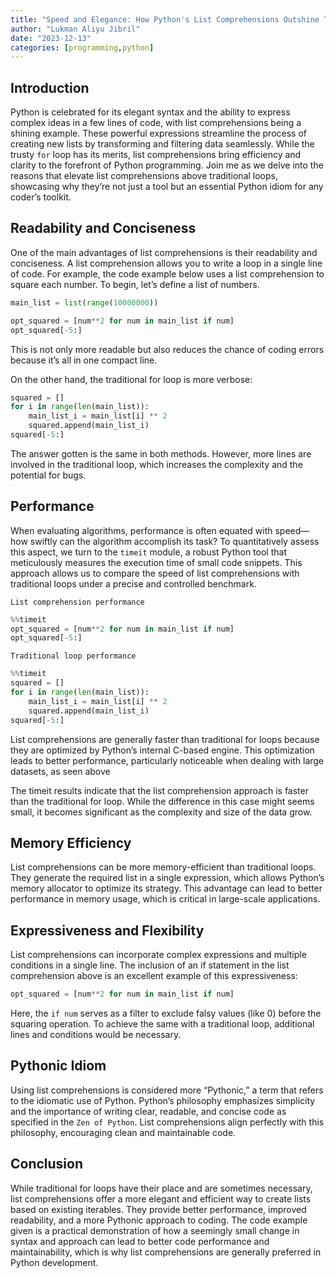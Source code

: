 ```yaml
---
title: "Speed and Elegance: How Python's List Comprehensions Outshine Traditional Loops"
author: "Lukman Aliyu Jibril"
date: "2023-12-13"
categories: [programming,python]
---
```


## Introduction

Python is celebrated for its elegant syntax and the ability to express complex ideas in a few lines of code, with list comprehensions being a shining example. These powerful expressions streamline the process of creating new lists by transforming and filtering data seamlessly. While the trusty `for` loop has its merits, list comprehensions bring efficiency and clarity to the forefront of Python programming. Join me as we delve into the reasons that elevate list comprehensions above traditional loops, showcasing why they're not just a tool but an essential Python idiom for any coder's toolkit.

## Readability and Conciseness

One of the main advantages of list comprehensions is their readability and conciseness. A list comprehension allows you to write a loop in a single line of code. For example, the code example below uses a list comprehension to square each number. To begin, let's define a list of numbers.

```python
main_list = list(range(10000000))
```

```python
opt_squared = [num**2 for num in main_list if num]
opt_squared[-5:]
```

This is not only more readable but also reduces the chance of coding errors because it's all in one compact line. 

On the other hand, the traditional for loop is more verbose:

```python
squared = []
for i in range(len(main_list)):
    main_list_i = main_list[i] ** 2
    squared.append(main_list_i)
squared[-5:]
```

The answer gotten is the same in both methods. However, more lines are involved in the traditional loop, which increases the complexity and the potential for bugs.

## Performance

When evaluating algorithms, performance is often equated with speed—how swiftly can the algorithm accomplish its task? To quantitatively assess this aspect, we turn to the `timeit` module, a robust Python tool that meticulously measures the execution time of small code snippets. This approach allows us to compare the speed of list comprehensions with traditional loops under a precise and controlled benchmark.

`List comprehension performance`
```python
%%timeit
opt_squared = [num**2 for num in main_list if num]
opt_squared[-5:]
```

`Traditional loop performance`
```python
%%timeit
squared = []
for i in range(len(main_list)):
    main_list_i = main_list[i] ** 2
    squared.append(main_list_i)
squared[-5:]
```


List comprehensions are generally faster than traditional for loops because they are optimized by Python's internal C-based engine. This optimization leads to better performance, particularly noticeable when dealing with large datasets, as seen above

The timeit results  indicate that the list comprehension approach is faster than the traditional for loop. While the difference in this case might seems small, it becomes significant as the complexity and size of the data grow.

## Memory Efficiency

List comprehensions can be more memory-efficient than traditional loops. They generate the required list in a single expression, which allows Python's memory allocator to optimize its strategy. This advantage can lead to better performance in memory usage, which is critical in large-scale applications.

## Expressiveness and Flexibility

List comprehensions can incorporate complex expressions and multiple conditions in a single line. The inclusion of an if statement in the list comprehension above is an excellent example of this expressiveness:

```py
opt_squared = [num**2 for num in main_list if num]
```

Here, the `if num` serves as a filter to exclude falsy values (like 0) before the squaring operation. To achieve the same with a traditional loop, additional lines and conditions would be necessary.

## Pythonic Idiom

Using list comprehensions is considered more "Pythonic," a term that refers to the idiomatic use of Python. Python’s philosophy emphasizes simplicity and the importance of writing clear, readable, and concise code as specified in the `Zen of Python`. List comprehensions align perfectly with this philosophy, encouraging clean and maintainable code.

## Conclusion

While traditional for loops have their place and are sometimes necessary, list comprehensions offer a more elegant and efficient way to create lists based on existing iterables. They provide better performance, improved readability, and a more Pythonic approach to coding. The code example given is a practical demonstration of how a seemingly small change in syntax and approach can lead to better code performance and maintainability, which is why list comprehensions are generally preferred in Python development.






